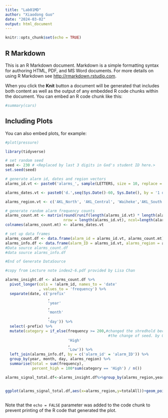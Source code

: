 ```yaml
---
title: "Lab01MD"
author: "Xiaodong Guo"
date: "2024-03-02"
output: html_document
---
```


```r
knitr::opts_chunk$set(echo = TRUE)
```

## R Markdown

This is an R Markdown document. Markdown is a simple formatting syntax for authoring HTML, PDF, and MS Word documents. For more details on using R Markdown see <http://rmarkdown.rstudio.com>.

When you click the **Knit** button a document will be generated that includes both content as well as the output of any embedded R code chunks within the document. You can embed an R code chunk like this:

```r
#summary(cars)
```

## Including Plots

You can also embed plots, for example:

```r
#plot(pressure)
```
```r
library(tidyverse)

# set random seed
seed <- 230 # <Replaced by last 3 digits in Gxd's student ID here.>
set.seed(seed)

# generate alarm id, dates and region vectors
alarms_id.vt <- paste0('alarms_', sample(LETTERS, size = 10, replace = FALSE))

alarms_dates.vt <- paste0('d.',seq(Sys.Date()-60, Sys.Date(), by = '1 day'))  # 60 days back.

alarms_region.vt <- c('AKL_North', 'AKL_Central', 'Waiheke','AKL_South', 'AKL_Others')

# generate random alarm frequency counts
alarms_count.mt <- matrix(round(runif(length(alarms_id.vt) * length(alarms_dates.vt))*seed),
                          nrow = length(alarms_id.vt), ncol=length(alarms_dates.vt))
colnames(alarms_count.mt) <- alarms_dates.vt

# set up data frames
alarms_count.df <- data.frame(alarm_id = alarms_id.vt, alarms_count.mt)
alarms_info.df <- data.frame(alarm_ID = alarms_id.vt, alarms_region = alarms_region.vt)
#Data source alarms_count.df
#data source alarms_info.df

#End of Generate DataSource

#copy from Lecture note index2-6.pdf provided by Lisa Chan

alarms_insight.df <- alarms_count.df %>%
  pivot_longer(cols = !alarm_id, names_to = 'date'
               , values_to = 'frequency') %>%
  separate(date, c('prefix'
                   ,
                   'year'
                   ,
                   'month'
                   ,
                   'day')) %>%
  select(-prefix) %>%
  mutate(category = if_else(frequency >= 200,#changed the shredhold because of 
                                              #the change of seed. by Gxd
                            'High'
                            ,
                            'Low')) %>%
  left_join(alarms_info.df, by = c('alarm_id' = 'alarm_ID')) %>%
  group_by(year, month, day, alarms_region) %>%
  summarise(total = sum(frequency),
            percent_high = 100*sum(category == 'High') / n())

alarms_signal_total.df<-alarms_insight.df%>%group_by(alarms_region,year)%>%summarise(totalAll=sum(total))


ggplot(alarms_signal_total.df,aes(x=alarms_region,y=totalAll))+geom_point(mapping = aes(color = year))
       

```
Note that the `echo = FALSE` parameter was added to the code chunk to prevent printing of the R code that generated the plot.
